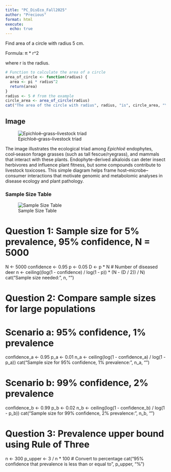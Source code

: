 ```yaml
---
title: "PC_DisEco_Fall2025"
author: "Precious"
format: html
execute: 
  echo: true
---
```


Find area of a circle with radius 5 cm.

Formula: π * r^2

where r is the radius.

```r
# Function to calculate the area of a circle
area_of_circle <- function(radius) {
  area <- pi * radius^2
  return(area)
}
radius <- 5 # from the example
circle_area <- area_of_circle(radius)
cat("The area of the circle with radius", radius, "is", circle_area, "\n")
```

## Image

![Epichloë–grass–livestock triad](https://raw.githubusercontent.com/anyadoc/hostfile/main/EpiTriad.png)

The image illustrates the ecological triad among *Epichloë* endophytes, cool‑season forage grasses (such as tall fescue/ryegrass), and mammals that interact with these plants. 
Endophyte-derived alkaloids can deter insect herbivores and influence plant fitness, but some compounds contribute to livestock toxicoses. 
This simple diagram helps frame host–microbe–consumer interactions that motivate genomic and metabolomic analyses in disease ecology and plant pathology.


### Sample Size Table
![Sample Size Table](https://github.com/anyadoc/audiseco/blob/main/ss_table.png)

# Question 1: Sample size for 5% prevalence, 95% confidence, N = 5000
N <- 5000
confidence <- 0.95
p <- 0.05
D <- p * N  # Number of diseased deer
n <- ceiling((log(1 - confidence) / log(1 - p)) * (N - (D / 2)) / N)
cat("Sample size needed:", n, "\n")

# Question 2: Compare sample sizes for large populations
# Scenario a: 95% confidence, 1% prevalence
confidence_a <- 0.95
p_a <- 0.01
n_a <- ceiling(log(1 - confidence_a) / log(1 - p_a))
cat("Sample size for 95% confidence, 1% prevalence:", n_a, "\n")

# Scenario b: 99% confidence, 2% prevalence
confidence_b <- 0.99
p_b <- 0.02
n_b <- ceiling(log(1 - confidence_b) / log(1 - p_b))
cat("Sample size for 99% confidence, 2% prevalence:", n_b, "\n")

# Question 3: Prevalence upper bound using Rule of Three
n <- 300
p_upper <- 3 / n * 100  # Convert to percentage
cat("95% confidence that prevalence is less than or equal to", p_upper, "%\n")
